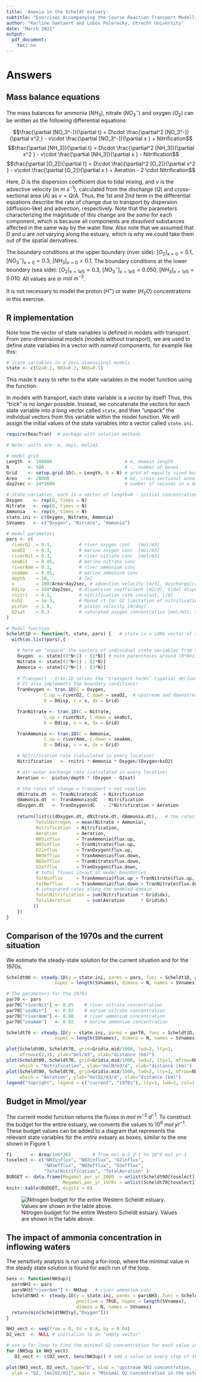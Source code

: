 ```yaml
---
title: 'Anoxia in the Scheldt estuary'
subtitle: "Exercises Accompanying the Course Reaction Transport Modelling in the Hydrosphere"
author: "Karline Soetaert and Lubos Polerecky, Utrecht University"
date: "March 2021"
output: 
  pdf_document:
    toc: no 
---
```


# Answers

## Mass balance equations

The mass balances for ammonia ($NH_3$), nitrate ($NO_3^-$) and oxygen ($O_2$) can be written as the following differential equations: 

$$\frac{\partial [NO_3^-]}{\partial t} = D\cdot \frac{\partial^2 [NO_3^-]}{\partial x^2 } - v\cdot \frac{\partial [NO_3^-]}{\partial x } + Nitrification$$
$$\frac{\partial [NH_3]}{\partial t} = D\cdot \frac{\partial^2 [NH_3]}{\partial x^2 } - v\cdot \frac{\partial [NH_3]}{\partial x } - Nitrification$$
$$\frac{\partial [O_2]}{\partial t} = D\cdot \frac{\partial^2 [O_2]}{\partial x^2 } - v\cdot \frac{\partial [O_2]}{\partial x } + Aeration - 2 \cdot Nitrification$$

Here, $D$ is the dispersion coefficient due to tidal mixing, and $v$ is the advective velocity (in $m~s^{-1}$), calculated from the discharge (*Q*) and cross-sectional area (*A*) as $v=Q/A$. Thus, the 1st and 2nd term in the differential equations describe the rate of change due to transport by dispersion (diffusion-like) and advection, respectively. Note that the parameters characterizing the magnitude of this change are the *same* for each component, which is because all components are *dissolved* substances affected in the same way by the water flow. Also note that we assumed that $D$ and $u$ are *not* varying along the estuary, which is why we could take them out of the spatial derivatives.

The boundary conditions at the upper boundary (river side): $[O_2]_{x=0} = 0.1$, $[NO_3^-]_{x=0} = 0.3$, $[NH_3]_{x=0} = 0.1$.
The boundary conditions at the lower boundary (sea side): $[O_2]_{x=1e5} = 0.3$, $[NO_3^-]_{x=1e5} = 0.050$, $[NH_3]_{x=1e5} = 0.010$. All values are in $mol~m^{-3}$.

It is not necessary to model the proton ($H^+$) or water ($H_2O$) concentrations in this exercise.

## R implementation

Note how the vector of state variables is defined in models with transport. From zero-dimensional models (models without transport), we are used to define state variables in a vector with *named* components, for example like this:
```r
# state variables in a zero-dimensional models
state <- c(O2=0.1, NO3=0.3, NH3=0.1)
```

This made it easy to refer to the state variables in the model function using the \texttt{with(as.list(...} function. 

In models with transport, each state variable is a *vector* by itself! Thus, this "trick" is *no longer* possible. Instead, we concatenate the vectors for each state variable into a *long* vector called ``state``, and then "unpack" the individual vectors from this variable within the model function. We will assign the initial values of the state variables into a vector called ``state.ini``.

```r
require(ReacTran)  # package with solution methods

# Note: units are: m, days, mol/m3.

# model grid
Length  <- 100000                           # m, domain length
N       <- 500                              # -, number of boxes
Grid    <- setup.grid.1D(L = Length, N = N) # grid of equally sized boxes
Area    <- 20000                            # m2, cross-sectional area of the estuary
day2sec <- 24*3600                          # number of seconds in a day

# State variables, each is a vector of length=N - initial concentrations set to 0
Oxygen    <- rep(0, times = N)
Nitrate   <- rep(0, times = N)
Ammonia   <- rep(0, times = N)
state.ini <- c(Oxygen, Nitrate, Ammonia)
SVnames   <- c("Oxygen", "Nitrate", "Ammonia")

# model parameters
pars <- c(                                      
  riverO2  = 0.1,          # river oxygen conc   [mol/m3]
  seaO2    = 0.3,          # marine oxygen conc  [mol/m3]
  riverNit = 0.3,          # river nitrate conc  [mol/m3]
  seaNit   = 0.05,         # marine nitrate conc
  riverAmm = 0.1,          # river ammonium conc
  seaAmm   = 0.01,         # marine ammonium conc
  depth    = 10,           # [m]
  v        = 100/Area*day2sec, # advection velocity [m/d], discharge/cross-sect. area
  Ddisp    = 350*day2sec,  # dispersion coefficient [m2/d], tidal dispersion
  rnitri   = 0.1,          # nitrification rate constant, [/d]
  ksO2     = 1e-3,         # Monod ct for O2 limitation of nitrification [mol/m3]
  piston   = 1.0,          # piston velocity [m/day]
  O2sat    = 0.3           # saturated oxygen concentration [mol/m3], solubility
)

# Model function
Scheldt1D <- function(t, state, pars) {   # state is a LONG vector of state variables
  with(as.list(pars),{

    # here we "unpack" the vectors of individual state variables from the LONG input vector
    Oxygen  <- state[(0*N+1) : (1*N)] # note parentheses around (0*N+1) and (1*N)!!
    Nitrate <- state[(1*N+1) : (2*N)]
    Ammonia <- state[(2*N+1) : (3*N)]
    
    # Transport - tran.1D solves the "transport terms" (spatial derivatives).
    # It also implements the boundary conditions!
    TranOxygen <- tran.1D(C = Oxygen,
              C.up = riverO2, C.down = seaO2,  # upstream and downstream concentrations
              D = Ddisp, v = v, dx = Grid)

    TranNitrate <- tran.1D(C = Nitrate,
              C.up = riverNit, C.down = seaNit,
              D = Ddisp, v = v, dx = Grid)

    TranAmmonia <- tran.1D(C = Ammonia,
              C.up = riverAmm, C.down = seaAmm,
              D = Ddisp, v = v, dx = Grid)

    # Nitrification rate (calculated in every location)
    Nitrification   <- rnitri * Ammonia * Oxygen/(Oxygen+ksO2)

    # air-water exchange rate (calculated in every location)
    Aeration <- -piston/depth * (Oxygen - O2sat)

    # the rates of change = transport + net reaction
    dNitrate.dt  <- TranNitrate$dC  + Nitrification 
    dAmmonia.dt  <- TranAmmonia$dC  - Nitrification
    dOxygen.dt   <- TranOxygen$dC   - 2*Nitrification + Aeration
    
    return(list(c(dOxygen.dt, dNitrate.dt, dAmmonia.dt),   # the rates of change
           TotalNitrogen  = mean(Nitrate + Ammonia),  
           Nitrification  = Nitrification, 
           Aeration       = Aeration,
           NH3influx      = TranAmmonia$flux.up,
           NO3influx      = TranNitrate$flux.up,
           O2influx       = TranOxygen$flux.up,
           NH3efflux      = TranAmmonia$flux.down,
           NO3efflux      = TranNitrate$flux.down,
           O2efflux       = TranOxygen$flux.down,
           # total fluxes in+out at model boundaries
           TotNinflux     = TranAmmonia$flux.up + TranNitrate$flux.up,
           TotNefflux     = TranAmmonia$flux.down + TranNitrate$flux.down,
           # integrated rates along the modeled domain
           TotalNitrification = sum(Nitrification * Grid$dx),
           TotalAeration      = sum(Aeration      * Grid$dx)
          ))
    })
}
``` 

## Comparison of the 1970s and the current situation

We estimate the steady-state solution for the current situation and for the 1970s.

```r
Scheldt00 <- steady.1D(y = state.ini, parms = pars, func = Scheldt1D, positive = TRUE,
                  nspec = length(SVnames), dimens = N, names = SVnames)

# The parameters for the 1970s
par70 <- pars
par70["riverNit"] <- 0.05    # river nitrate concentration
par70["seaNit"]   <- 0.02    # marine nitrate concentration
par70["riverAmm"] <- 0.60    # river ammonium concentration
par70["seaAmm"]   <- 0.02    # marine ammonium concentration

Scheldt70 <- steady.1D(y = state.ini, parms = par70, func = Scheldt1D, positive = TRUE,
                  nspec = length(SVnames), dimens = N, names = SVnames)
```

```r
plot(Scheldt00, Scheldt70, grid=Grid$x.mid/1000, lwd=2, lty=1, 
     mfrow=c(2,3), ylab="mol/m3", xlab="distance (km)")
plot(Scheldt00, Scheldt70, grid=Grid$x.mid/1000, lwd=2, lty=1, mfrow=NULL, 
     which = "Nitrification", ylab="molN/m3/d", xlab="distance (km)")
plot(Scheldt00, Scheldt70, grid=Grid$x.mid/1000, lwd=2, lty=1, mfrow=NULL, 
     which = "Aeration", ylab="molO2/m3/d", xlab="distance (km)")
legend("topright", legend = c("current", "1970s"), lty=1, lwd=2, col=1:2, bty="n")
```


## Budget in Mmol/year

The current model function returns the fluxes in $mol~m^{-2}~d^{-1}$. To construct the budget for the entire estuary, we converts the values to $10^6~mol~yr^{-1}$. These budget values can be added to a diagram that represents the relevant state variables for the *entire* estuary as boxes, similar to the one shown in Figure 1.

```r
f1       <- Area/1e6*365        # from mol m-2 d-1 to 10^6 mol yr-1
toselect <- c("NH3influx", "NO3influx", "O2influx", 
              "NH3efflux", "NO3efflux", "O2efflux", 
              "TotalNitrification", "TotalAeration" )
BUDGET <- data.frame(Megamol_per_yr_2000  = unlist(Scheldt00[toselect]), 
                     Megamol_per_yr_1970s = unlist(Scheldt70[toselect]))*f1
knitr::kable(BUDGET, digits = 0)
```

![Nitrogen budget for the entire Western Scheldt estuary. Values are shown in the table above.](NitBudget.png)

## The impact of ammonia concentration in inflowing waters

The sensitivity analysis is run using a for-loop, where the minimal value in the steady state solution is found for each run of the loop.

```r
Sens <- function(NH3up){
  parsNH3 <- pars
  parsNH3["riverAmm"] <- NH3up   # river ammonium conc
  ScheldtNH3 <- steady.1D(y = state.ini, parms = parsNH3, func = Scheldt1D, 
                          positive = TRUE, nspec = length(SVnames), 
                          dimens = N, names = SVnames)
  return(min(ScheldtNH3$y[,"Oxygen"]))
}

NH3_vect <- seq(from = 0, to = 0.8, by = 0.04)
O2_vect  <- NULL # initialize to an "empty vector"

# use a for-loop to find the minimal O2 concentration for each value in NH3_vect
for (NH3up in NH3_vect) 
   O2_vect <- c(O2_vect, Sens(NH3up)) # add a value in every step of the loop
```

```r
plot(NH3_vect, O2_vect, type="b", xlab = "upstream NH3 concentration, [molN/m3]", 
  ylab = "O2, [molO2/m3]", main = "Minimal O2 concentration in the estuary")
```
